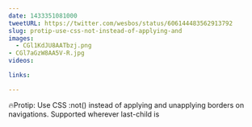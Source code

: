 ```yaml
---
date: 1433351081000
tweetURL: https://twitter.com/wesbos/status/606144483562913792
slug: protip-use-css-not-instead-of-applying-and
images:
  - CGl1KdJU8AATbzj.png
- CGl7aGzW8AA5V-R.jpg
videos:

links:

---
```

🔥Protip: Use CSS :not() instead of applying and unapplying borders on navigations. Supported wherever last-child is
